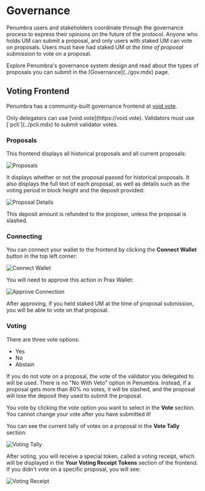 
# Governance

Penumbra users and stakeholders coordinate through the governance process to express their opinions on the future of the protocol. Anyone who holds UM can submit a proposal, and only users with staked UM can vote on proposals. Users must have had staked UM *at the time of proposal submission* to vote on a proposal.

<Callout type="info" emoji="ℹ️">
  Explore Penumbra's governance system design and read about the types of proposals you can submit in the [Governance](../gov.mdx) page.
</Callout>

## Voting Frontend

Penumbra has a community-built governance frontend at [void.vote](https://void.vote).

<Callout type="info" emoji="ℹ️">
  Only delegators can use [void.vote](https://void.vote). Validators must use [`pcli`](../pcli.mdx) to submit validator votes.
</Callout>

### Proposals

This frontend displays all historical proposals and all current proposals:

![Proposals](/images/void_vote_proposal_list.png)

It displays whether or not the proposal passed for historical proposals. It also displays the full text of each proposal, as well as details such as the voting period in block height and the deposit provided:

![Proposal Details](/images/void_vote_proposal_detail.png)

This deposit amount is refunded to the proposer, unless the proposal is slashed.

### Connecting

You can connect your wallet to the frontend by clicking the **Connect Wallet** button in the top left corner:

![Connect Wallet](/images/void_vote_connect_wallet.png)

You will need to approve this action in Prax Wallet:

![Approve Connection](/images/void_vote_approval.png)

After approving, if you held staked UM at the time of proposal submission, you will be able to vote on that proposal.

### Voting

There are three vote options:

* Yes
* No
* Abstain

<Callout type="info" emoji="ℹ️">
  If you do not vote on a proposal, the vote of the validator you delegated to will be used.
</Callout>

<Callout type="warning" emoji="⚠️">
  There is no "No With Veto" option in Penumbra. Instead, if a proposal gets more than 80% no votes, it will be slashed, and the proposal will lose the deposit they used to submit the proposal.
</Callout>

You vote by clicking the vote option you want to select in the **Vote** section. You cannot change your vote after you have submitted it!

You can see the current tally of votes on a proposal in the **Vote Tally** section:

![Voting Tally](/images/void_vote_tally.png)

After voting, you will receive a special token, called a voting receipt, which will be displayed in the **Your Voting Receipt Tokens** section of the frontend. If you didn't vote on a specific proposal, you will see:

![Voting Receipt](/images/void_vote_receipts.png)
